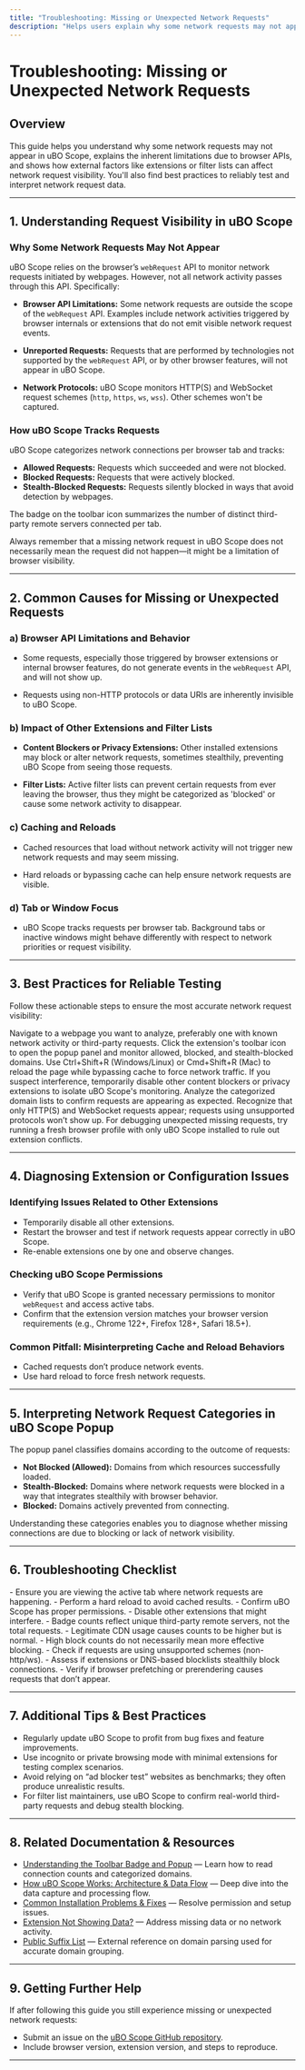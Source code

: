 ```yaml
---
title: "Troubleshooting: Missing or Unexpected Network Requests"
description: "Helps users explain why some network requests may not appear, understand browser API limitations, and uncover issues with extensions or filter lists that may affect reporting accuracy. Shares best practices for reliable testing."
---
```


# Troubleshooting: Missing or Unexpected Network Requests

## Overview
This guide helps you understand why some network requests may not appear in uBO Scope, explains the inherent limitations due to browser APIs, and shows how external factors like extensions or filter lists can affect network request visibility. You'll also find best practices to reliably test and interpret network request data.

---

## 1. Understanding Request Visibility in uBO Scope

### Why Some Network Requests May Not Appear

uBO Scope relies on the browser’s `webRequest` API to monitor network requests initiated by webpages. However, not all network activity passes through this API. Specifically:

- **Browser API Limitations:** Some network requests are outside the scope of the `webRequest` API. Examples include network activities triggered by browser internals or extensions that do not emit visible network request events.

- **Unreported Requests:** Requests that are performed by technologies not supported by the `webRequest` API, or by other browser features, will not appear in uBO Scope.

- **Network Protocols:** uBO Scope monitors HTTP(S) and WebSocket request schemes (`http`, `https`, `ws`, `wss`). Other schemes won't be captured.

### How uBO Scope Tracks Requests

uBO Scope categorizes network connections per browser tab and tracks:

- **Allowed Requests:** Requests which succeeded and were not blocked.
- **Blocked Requests:** Requests that were actively blocked.
- **Stealth-Blocked Requests:** Requests silently blocked in ways that avoid detection by webpages.

The badge on the toolbar icon summarizes the number of distinct third-party remote servers connected per tab.

<Tip>
Always remember that a missing network request in uBO Scope does not necessarily mean the request did not happen—it might be a limitation of browser visibility.
</Tip>

---

## 2. Common Causes for Missing or Unexpected Requests

### a) Browser API Limitations and Behavior

- Some requests, especially those triggered by browser extensions or internal browser features, do not generate events in the `webRequest` API, and will not show up.

- Requests using non-HTTP protocols or data URIs are inherently invisible to uBO Scope.

### b) Impact of Other Extensions and Filter Lists

- **Content Blockers or Privacy Extensions:** Other installed extensions may block or alter network requests, sometimes stealthily, preventing uBO Scope from seeing those requests.

- **Filter Lists:** Active filter lists can prevent certain requests from ever leaving the browser, thus they might be categorized as 'blocked' or cause some network activity to disappear.

### c) Caching and Reloads

- Cached resources that load without network activity will not trigger new network requests and may seem missing.

- Hard reloads or bypassing cache can help ensure network requests are visible.

### d) Tab or Window Focus

- uBO Scope tracks requests per browser tab. Background tabs or inactive windows might behave differently with respect to network priorities or request visibility.

---

## 3. Best Practices for Reliable Testing

Follow these actionable steps to ensure the most accurate network request visibility:

<Steps>
<Step title="Load a Test Page">
Navigate to a webpage you want to analyze, preferably one with known network activity or third-party requests.
</Step>
<Step title="Open uBO Scope Popup">
Click the extension's toolbar icon to open the popup panel and monitor allowed, blocked, and stealth-blocked domains.
</Step>
<Step title="Perform a Hard Reload">
Use Ctrl+Shift+R (Windows/Linux) or Cmd+Shift+R (Mac) to reload the page while bypassing cache to force network traffic.
</Step>
<Step title="Disable Conflicting Extensions Temporarily">
If you suspect interference, temporarily disable other content blockers or privacy extensions to isolate uBO Scope's monitoring.
</Step>
<Step title="Review Logs in uBO Scope">
Analyze the categorized domain lists to confirm requests are appearing as expected.
</Step>
<Step title="Check for Network Protocols">
Recognize that only HTTP(S) and WebSocket requests appear; requests using unsupported protocols won’t show up.
</Step>
</Steps>

<Tip>
For debugging unexpected missing requests, try running a fresh browser profile with only uBO Scope installed to rule out extension conflicts.
</Tip>

---

## 4. Diagnosing Extension or Configuration Issues

### Identifying Issues Related to Other Extensions

- Temporarily disable all other extensions.
- Restart the browser and test if network requests appear correctly in uBO Scope.
- Re-enable extensions one by one and observe changes.

### Checking uBO Scope Permissions

- Verify that uBO Scope is granted necessary permissions to monitor `webRequest` and access active tabs.
- Confirm that the extension version matches your browser version requirements (e.g., Chrome 122+, Firefox 128+, Safari 18.5+).

### Common Pitfall: Misinterpreting Cache and Reload Behaviors

- Cached requests don’t produce network events.
- Use hard reload to force fresh network requests.

---

## 5. Interpreting Network Request Categories in uBO Scope Popup

The popup panel classifies domains according to the outcome of requests:

- **Not Blocked (Allowed):** Domains from which resources successfully loaded.
- **Stealth-Blocked:** Domains where network requests were blocked in a way that integrates stealthily with browser behavior.
- **Blocked:** Domains actively prevented from connecting.

Understanding these categories enables you to diagnose whether missing connections are due to blocking or lack of network visibility.

---

## 6. Troubleshooting Checklist

<AccordionGroup title="Troubleshooting Checklist">
<Accordion title="Network Requests Not Showing Up">
- Ensure you are viewing the active tab where network requests are happening.
- Perform a hard reload to avoid cached results.
- Confirm uBO Scope has proper permissions.
- Disable other extensions that might interfere.
</Accordion>
<Accordion title="Unexpected Lower or Higher Badge Counts">
- Badge counts reflect unique third-party remote servers, not the total requests.
- Legitimate CDN usage causes counts to be higher but is normal.
- High block counts do not necessarily mean more effective blocking.
</Accordion>
<Accordion title="Requests Missing Despite Activity">
- Check if requests are using unsupported schemes (non-http/ws).
- Assess if extensions or DNS-based blocklists stealthily block connections.
- Verify if browser prefetching or prerendering causes requests that don’t appear.
</Accordion>
</AccordionGroup>

---

## 7. Additional Tips & Best Practices

- Regularly update uBO Scope to profit from bug fixes and feature improvements.
- Use incognito or private browsing mode with minimal extensions for testing complex scenarios.
- Avoid relying on “ad blocker test” websites as benchmarks; they often produce unrealistic results.
- For filter list maintainers, use uBO Scope to confirm real-world third-party requests and debug stealth blocking.

---

## 8. Related Documentation & Resources

- [Understanding the Toolbar Badge and Popup](../getting-started/first-steps-usage/interpreting-results.md) — Learn how to read connection counts and categorized domains.
- [How uBO Scope Works: Architecture & Data Flow](../overview/concepts-architecture/architecture-overview.md) — Deep dive into the data capture and processing flow.
- [Common Installation Problems & Fixes](../getting-started/troubleshooting/common-install-problems.md) — Resolve permission and setup issues.
- [Extension Not Showing Data?](../getting-started/troubleshooting/extension-not-showing-data.md) — Address missing data or no network activity.
- [Public Suffix List](https://publicsuffix.org/list/) — External reference on domain parsing used for accurate domain grouping.

---

## 9. Getting Further Help

If after following this guide you still experience missing or unexpected network requests:

- Submit an issue on the [uBO Scope GitHub repository](https://github.com/gorhill/uBO-Scope/issues).
- Include browser version, extension version, and steps to reproduce.


---